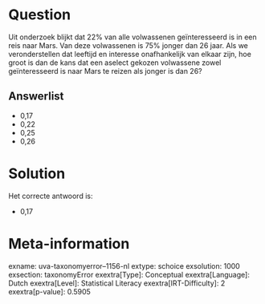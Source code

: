 Question
========

Uit onderzoek blijkt dat 22% van alle volwassenen geïnteresseerd is in
een reis naar Mars. Van deze volwassenen is 75% jonger dan 26 jaar. Als
we veronderstellen dat leeftijd en interesse onafhankelijk van elkaar
zijn, hoe groot is dan de kans dat een aselect gekozen volwassene zowel
geïnteresseerd is naar Mars te reizen als jonger is dan 26?

Answerlist
----------

* 0,17
* 0,22
* 0,25
* 0,26

Solution
========

Het correcte antwoord is: 

* 0,17

Meta-information
================
exname: uva-taxonomyerror--1156-nl
extype: schoice
exsolution: 1000
exsection: taxonomyError 
exextra[Type]: Conceptual
exextra[Language]: Dutch
exextra[Level]: Statistical Literacy
exextra[IRT-Difficulty]: 2
exextra[p-value]: 0.5905
